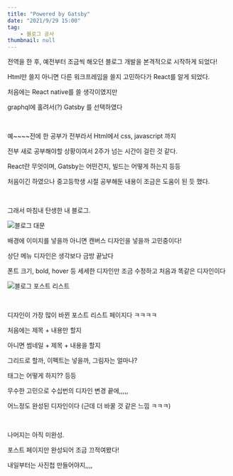 ```yaml
---
title: "Powered by Gatsby"
date: "2021/9/29 15:00"
tag: 
    - 블로그 공사
thumbnail: null
---
```


전역을 한 후, 예전부터 조금씩 해오던 블로그 개발을 본격적으로 시작하게 되었다!

Html만 쓸지 아니면 다른 워크프레임을 쓸지 고민하다가 React를 알게 되었다.

처음에는 React native를 쓸 생각이였지만

graphql에 홀려서(?) Gatsby 를 선택하였다

<br/> 

예~~~~전에 한 공부가 전부라서 Html에서 css, javascript 까지 

전부 새로 공부해야할 상황이여서 2주가 넘는 시간이 걸린 것 같다.

React란 무엇이며, Gatsby는 어떤건지, 빌드는 어떻게 하는지 등등

처음이긴 하였으나 중고등학생 시절 공부해둔 내용이 조금은 도움이 된 듯 했다.

<br/> 

그래서 마침내 탄생한 내 블로그.

![블로그 대문](../../../post-images/20210929-1/블로그대문.png)

배경에 이미지를 넣을까 아니면 캔버스 디자인을 넣을까 고민중이다!

상단 메뉴 디자인은 생각보다 금방 끝났다

폰트 크기, bold, hover 등 세세한 디자인만 조금 수정하고 처음과 똑같은 디자인이다

![블로그 포스트 리스트](../../../post-images/20210929-1/posts.png)

<br/> 

디자인이 가장 많이 바뀐 포스트 리스트 페이지다 ㅋㅋㅋㅋ

처음에는 제목 + 내용만 할지

아니면 썸네일 + 제목 + 내용을 할지

그리드로 할까, 이펙트는 넣을까, 그림자는 얼마나?

태그는 어떻게 하지?? 등등

무수한 고민으로 수십번의 디자인 변경 끝에,,,,,

어느정도 완성된 디자인이다 (근데 더 바꿀 것 같은 느낌 ㅋㅋㅋ)

<br/> 

나머지는 아직 미완성.

포스트 페이지만 완성되어 조금 끄적여봤다!

내일부터는 사진첩 만들어야지,,,,

